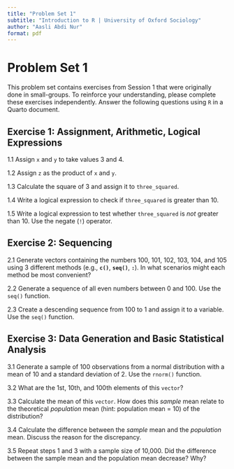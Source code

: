 ```yaml
---
title: "Problem Set 1"
subtitle: "Introduction to R | University of Oxford Sociology"
author: "Aasli Abdi Nur"
format: pdf
---
```


# Problem Set 1

This problem set contains exercises from Session 1 that were originally done in small-groups. To reinforce your understanding, please complete these exercises independently. Answer the following questions using `R` in a Quarto document.

## Exercise 1: Assignment, Arithmetic, Logical Expressions

1.1 Assign `x` and `y` to take values 3 and 4.

1.2 Assign `z` as the product of `x` and `y`.

1.3 Calculate the square of 3 and assign it to `three_squared`.

1.4 Write a logical expression to check if `three_squared` is greater than 10.

1.5 Write a logical expression to test whether `three_squared` is *not* greater than 10. Use the negate (`!`) operator.

## Exercise 2: Sequencing

2.1 Generate vectors containing the numbers 100, 101, 102, 103, 104, and 105 using 3 different methods (e.g., **`c()`**, **`seq()`**, **`:`**). In what scenarios might each method be most convenient?

2.2 Generate a sequence of all even numbers between 0 and 100. Use the `seq()` function.

2.3 Create a descending sequence from 100 to 1 and assign it to a variable. Use the `seq()` function.

## Exercise 3: Data Generation and Basic Statistical Analysis

3.1 Generate a sample of 100 observations from a normal distribution with a mean of 10 and a standard deviation of 2. Use the `rnorm()` function.

3.2 What are the 1st, 10th, and 100th elements of this `vector`?

3.3 Calculate the mean of this `vector`. How does this *sample* mean relate to the theoretical *population* mean (hint: population mean = 10) of the distribution?

3.4 Calculate the difference between the *sample* mean and the *population* mean. Discuss the reason for the discrepancy.

3.5 Repeat steps 1 and 3 with a sample size of 10,000. Did the difference between the sample mean and the population mean decrease? Why?
